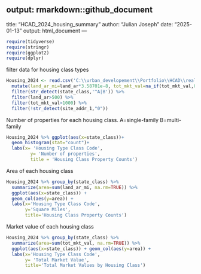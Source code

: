 output: rmarkdown::github_document
---
title: "HCAD_2024_housing_summary"
author: "Julian Joseph"
date: "2025-01-13"
output: html_document
---
```r
require(tidyverse)
require(stringr)
require(ggplot2)
require(dplyr)
```
filter data for housing class types
```r
Housing_2024 <- read.csv('C:\\urban_developement\\Portfolio\\HCAD\\real_acct_2024.txt', sep="\t", header=T) %>% 
  mutate(land_ar_mi=land_ar*3.58701e-8, tot_mkt_val=na_if(tot_mkt_val,0)) %>%
  filter(str_detect(state_class,'^A|B')) %>% 
  filter(land_ar>500) %>%
  filter(tot_mkt_val>1000) %>%
  filter(!str_detect(site_addr_1,"0")) 
```
Number of properties for each housing class.
A=single-family
B=multi-family

```r
Housing_2024 %>% ggplot(aes(x=state_class))+
  geom_histogram(stat="count")+
  labs(x= 'Housing Type Class Code', 
         y= 'Number of properties', 
         title = 'Housing Class Property Counts')
```
Area of each housing class     
```r
Housing_2024 %>% group_by(state_class) %>% 
  summarize(area=sum(land_ar_mi, na.rm=TRUE)) %>% 
  ggplot(aes(x=state_class)) + 
  geom_col(aes(y=area)) + 
  labs(x='Housing Type Class Code', 
       y='Square Miles', 
       title='Housing Class Property Counts')
```
Market value of each housing class
```r
Housing_2024 %>% group_by(state_class) %>% 
  summarize(area=sum(tot_mkt_val, na.rm=TRUE)) %>% 
  ggplot(aes(x=state_class)) + geom_col(aes(y=area)) + 
  labs(x='Housing Type Class Code', 
       y= 'Total Market Value', 
       title='Total Market Values by Housing Class')
```